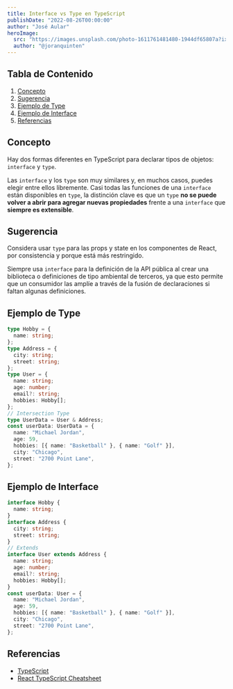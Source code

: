 ```yaml
---
title: Interface vs Type en TypeScript
publishDate: "2022-08-26T00:00:00"
author: "José Aular"
heroImage:
  src: "https://images.unsplash.com/photo-1611761481480-1944df65807a?ixlib=rb-4.0.3&ixid=MnwxMjA3fDB8MHxwaG90by1wYWdlfHx8fGVufDB8fHx8&auto=format&fit=crop&w=1170&q=80"
  author: "@joranquinten"
---
```


## Tabla de Contenido

1.  [Concepto](/blog/interface-vs-type-en-typescript#concepto)
1.  [Sugerencia](/blog/interface-vs-type-en-typescript#sugerencia)
1.  [Ejemplo de Type](/blog/interface-vs-type-en-typescript#ejemplo-de-type)
1.  [Ejemplo de Interface](/blog/interface-vs-type-en-typescript#ejemplo-de-interface)
1.  [Referencias](/blog/interface-vs-type-en-typescript#referencias)

## Concepto

Hay dos formas diferentes en TypeScript para declarar tipos de objetos: `interface` y `type`.

Las `interface` y los `type` son muy similares y, en muchos casos, puedes elegir entre ellos libremente.
Casi todas las funciones de una `interface` están disponibles en `type`, la distinción clave es que un `type`
**no se puede volver a abrir para agregar nuevas propiedades** frente a una `interface` que **siempre es extensible**.

## Sugerencia

Considera usar `type` para las props y state en los componentes de React, por consistencia y porque está más restringido.

Siempre usa `interface` para la definición de la API pública al crear una biblioteca o definiciones de tipo ambiental de terceros,
ya que esto permite que un consumidor las amplíe a través de la fusión de declaraciones si faltan algunas definiciones.

## Ejemplo de Type

```ts title="lib/types.ts"
type Hobby = {
  name: string;
};
type Address = {
  city: string;
  street: string;
};
type User = {
  name: string;
  age: number;
  email?: string;
  hobbies: Hobby[];
};
// Intersection Type
type UserData = User & Address;
const userData: UserData = {
  name: "Michael Jordan",
  age: 59,
  hobbies: [{ name: "Basketball" }, { name: "Golf" }],
  city: "Chicago",
  street: "2700 Point Lane",
};
```

## Ejemplo de Interface

```ts title="lib/interfaces.ts"
interface Hobby {
  name: string;
}
interface Address {
  city: string;
  street: string;
}
// Extends
interface User extends Address {
  name: string;
  age: number;
  email?: string;
  hobbies: Hobby[];
}
const userData: User = {
  name: "Michael Jordan",
  age: 59,
  hobbies: [{ name: "Basketball" }, { name: "Golf" }],
  city: "Chicago",
  street: "2700 Point Lane",
};
```

## Referencias

- [TypeScript](https://www.typescriptlang.org/docs/handbook/2/everyday-types.html#differences-between-type-aliases-and-interfaces)
- [React TypeScript Cheatsheet](https://react-typescript-cheatsheet.netlify.app/docs/basic/getting-started/basic_type_example#more-advice)
